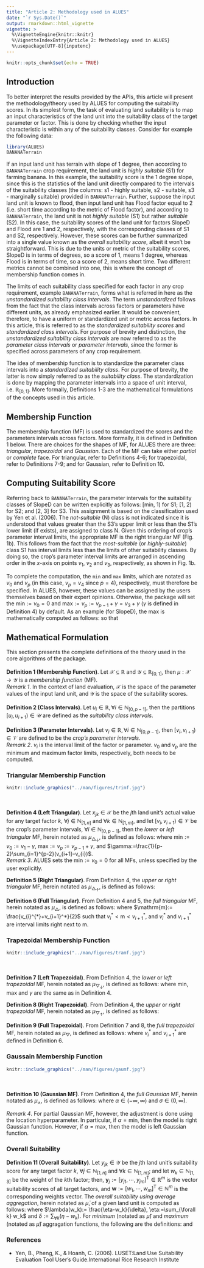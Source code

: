 ```yaml
---
title: "Article 2: Methodology used in ALUES"
date: "`r Sys.Date()`"
output: rmarkdown::html_vignette
vignette: >
  %\VignetteEngine{knitr::knitr}
  %\VignetteIndexEntry{Article 2: Methodology used in ALUES}
  %\usepackage[UTF-8]{inputenc}
---
```


```r
knitr::opts_chunk$set(echo = TRUE)
```
## Introduction
To better interpret the results provided by the APIs, this article will present the methodology/theory used by ALUES for computing the suitability scores. In its simplest form, the task of evaluating land suitability is to map an input characteristics of the land unit into the suitability class of the target parameter or factor. This is done by checking whether the input characteristic is within any of the suitability classes. Consider for example the following data:
```r
library(ALUES)
BANANATerrain
```
If an input land unit has terrain with slope of 1 degree, then according to `BANANATerrain` crop requirement, the land unit is *highly suitable* (S1) for farming banana. In this example, the suitability score is the 1 degree slope, since this is the statistics of the land unit directly compared to the intervals of the suitability classes (the columns: s1 - highly suitable, s2 - suitable, s3 - marginally suitable) provided in `BANANATerrain`. Further, suppose the input land unit is known to flood, then input land unit has Flood factor equal to 2 (i.e. short time according to the metric of Flood factor), and according to `BANANATerrain`, the land unit is not *highly suitable* (S1) but rather *suitable* (S2). In this case, the suitability scores of the land unit for factors SlopeD and Flood are 1 and 2, respectively, with the corresponding classes of S1 and S2, respectively. However, these scores can be further summarized into a single value known as the *overall suitability score*, albeit it won't be straightforward. This is due to the units or metric of the suitability scores, SlopeD is in terms of degrees, so a score of 1, means 1 degree, whereas Flood is in terms of time, so a score of 2, means short time. Two different metrics cannot be combined into one, this is where the concept of membership function comes in.

The limits of each suitability class specified for each factor in any crop requirement, example `BANANATerrain`, forms what is referred in here as the *unstandardized suitability class intervals*. The term *unstandardized* follows from the fact that the class intervals across factors or parameters have different units, as already emphasized earlier. It would be convenient, therefore, to have a uniform or standardized unit or metric across factors. In this article, this is referred to as the *standardized suitability scores* and *standardized class intervals*. For purpose of brevity and distinction, the *unstandardized suitability class intervals* are now referred to as the *parameter class intervals* or *parameter intervals*, since the former is specified across parameters of any crop requirement. 

The idea of membership function is to standardize the parameter class intervals into a *standardized suitability class*. For purpose of brevity, the latter is now simply referred to as the *suitability class*. The standardization is done by mapping the parameter intervals into a space of unit interval, i.e. $\mathbb{R}_{[0,1]}$. More formally, Definitions 1-3 are the mathematical formulations of the concepts used in this article.

## Membership Function
The membership function (MF) is used to standardized the scores and the parameters intervals across factors. More formally, it is defined in Definition 1 below. There are choices for the shapes of MF, for ALUES there are three: *triangular*, *trapezoidal* and *Gaussian*. Each of the MF can take either *partial* or *complete* face. For triangular, refer to Definitions 4-6; for trapezoidal, refer to Definitions 7-9; and for Gaussian, refer to Definition 10.

## Computing Suitability Score
Referring back to `BANANATerrain`, the parameter intervals for the suitability classes of SlopeD can be written explicitly as follows: [min, 1) for S1; [1, 2) for S2; and [2, 3] for S3. This assignment is based on the classification used by Yen et al. (2006). The *not-suitable* (N) class is not indicated since it is understood that values greater than the S3's upper limit or less than the S1's lower limit (if exists), are assigned to class N. Given this ordering of crop's parameter interval limits, the appropriate MF is the right triangular MF (Fig. 1b). This follows from the fact that the *most-suitable* (or *highly-suitable*) class S1 has interval limits less than the limits of other suitability classes. By doing so, the crop's parameter interval limits are arranged in ascending order in the $x$-axis on points $v_1$, $v_2$ and $v_3$, respectively, as shown in Fig. 1b.

To complete the computation, the `min` and `max` limits, which are notated as $v_0$ and $v_p$ (in this case, $v_p=v_4$ since $p=4$), respectively, must therefore be specified. In ALUES, however, these values can be assigned by the users themselves based on their expert opinions. Otherwise, the package will set the $\mathrm{min}:=v_0=0$ and $\mathrm{max}:=v_p:=v_{p-1}+\gamma=v_3+\gamma$ ($\gamma$ is defined in Definition 4) by default. As an example (for SlopeD), the max is mathematically computed as follows:
\begin{align}
    \gamma :=&\;\frac{(v_2-v_1)+(v_3-v_2)}{2}\nonumber\\
    =&\;\frac{(2-1)+(3-2)}{2} = 1,
\end{align}
so that
\begin{align}
\mathrm{max}:=&\;v_p:=v_3+\gamma\nonumber\\
=&\;3+\frac{(2-1)+(3-2)}{2}=4.
\end{align}

## Mathematical Formulation
This section presents the complete definitions of the theory used in the core algorithms of the package.
<br><br>
**Definition 1 (Membership Function)**. Let $\mathscr{X}\subseteq \mathbb{R}$ and $\mathscr{Y}\subseteq \mathbb{R}_{[0,1]}$, then $\mu:\mathscr{X}\rightarrow\mathscr{Y}$ is a *membership function* (MF).
<br>
*Remark 1*. In the context of land evaluation, $\mathscr{X}$ is the space of the parameter values of the input land unit, and $\mathscr{Y}$ is the space of the suitability scores.
<br><br>
**Definition 2 (Class Intervals)**. Let $u_i\in\mathbb{R}, \forall i\in\mathbb{N}_{[0,p-1]}$, then the partitions $[u_i,u_{i+1})\in\mathscr{U}$ are defined as the *suitability class intervals*.
<br><br>
**Definition 3 (Parameter Intervals)**. Let $v_i\in\mathbb{R}, \forall i\in\mathbb{N}_{[0,p-1]}$, then $[v_i,v_{i+1})\in \mathscr{V}$ are defined to be the *crop's parameter intervals*.
<br>
*Remark 2*. $v_i$ is the interval limit of the factor or parameter. $v_0$ and $v_p$ are the minimum and maximum factor limits, respectively, both needs to be computed.

### Triangular Membership Function
```r
knitr::include_graphics("../man/figures/trimf.jpg")
```
<br><br>
**Definition 4 (Left Triangular)**. Let $x_{jk}\in\mathscr{X}$ be the $j$th land unit's actual value for any target factor $k$, $\forall j \in \mathbb{N}_{[1,n]}$ and  $\forall k \in \mathbb{N}_{[1,m]}$, and let $[v_{i},v_{i+1})\in\mathscr{V}$ be the crop's parameter intervals, $\forall i\in\mathbb{N}_{[0,p-1]}$, then the *lower* or *left triangular* MF, herein notated as $\mu_{\triangle_{\downarrow}}$, is defined as follows:
\begin{equation}
    \mu_{\triangle_{\downarrow}}(x_{jk}):=
    \begin{cases}
        \displaystyle\frac{x_{jk}-\mathrm{min}}{\mathrm{max}-\mathrm{min}},&\mathrm{min}\leq x_{jk}\leq\mathrm{max}\\
        0,&\mathrm{otherwise}
    \end{cases}
\end{equation}
where $\mathrm{min}:= v_0:= v_1-\gamma$, $\mathrm{max}:= v_p:= v_{p-1}+\gamma$, and $\gamma:=\frac{1}{p-2}\sum_{i=1}^{p-2}(v_{i+1}-v_{i})$.
<br>
*Remark 3*. ALUES sets the $\mathrm{min}:=v_0=0$ for all MFs, unless specified by the user explicitly.

**Definition 5 (Right Triangular)**. From Definition 4, the *upper* or *right triangular* MF, herein notated as $\mu_{\triangle_{\uparrow}}$, is defined as follows:
\begin{equation}\label{eq:rtri}
    \mu_{\triangle_{\uparrow}}(x_{jk}):=
    \begin{cases}
        \displaystyle\frac{\mathrm{max}-x_{jk}}{\mathrm{max}-\mathrm{min}},&\mathrm{min}\leq x_{jk}\leq\mathrm{max}\\
        0,&\mathrm{otherwise}
    \end{cases}.
\end{equation}

**Definition 6 (Full Triangular)**. From Definition 4 and 5, the *full triangular* MF, herein notated as $\mu_{\triangle}$, is defined as follows:
\begin{equation}
    \mu_{\triangle}(x_{jk}):=
    \begin{cases}
        0,&x_{jk}\leq 0\\
        \mu_{\triangle_{\downarrow}}(x_{jk}),&\mathrm{min}\leq x_{jk}\leq\mathrm{m}\\
        \mu_{\triangle_{\uparrow}}(x_{jk}),&\mathrm{m}<x_{jk}<\mathrm{max}\\
        0,&x_{jk}\geq \mathrm{max}
    \end{cases}
\end{equation}
where $\mathrm{m}:= \frac{v_{i}^{*}+v_{i+1}^*}{2}$ such that $v_i^*<\mathrm{m}<v_{i+1}^*$, and $v_i^{*}$ and $v_{i+1}^*$ are interval limits right next to m.

### Trapezoidal Membership Function
```r
knitr::include_graphics("../man/figures/tramf.jpg")
```
<br><br>
**Definition 7 (Left Trapezoidal)**. From Definition 4, the *lower* or *left trapezoidal* MF, herein notated as $\mu_{\bigtriangledown_{\downarrow}}$, is defined as follows:
\begin{equation}
    \mu_{\bigtriangledown_{\downarrow}}(x_{jk}):=
    \begin{cases}
        \displaystyle\frac{x_{jk}-\mathrm{min}}{\mathrm{max}-\mathrm{min}},&\mathrm{min}\leq x_{jk}\leq v_{p-1}\\
        1,&v_{p-1}<x_{jk}\leq \mathrm{max}\\
        0,&\mathrm{otherwise}
    \end{cases},
\end{equation}
where $\mathrm{min},\mathrm{max}$ and $\gamma$ are the same as in Definition 4.

**Definition 8 (Right Trapezoidal)**. From Definition 4, the *upper* or *right trapezoidal* MF, herein notated as $\mu_{\bigtriangledown_{\uparrow}}$, is defined as follows:
\begin{equation}
    \mu_{\bigtriangledown_{\uparrow}}(x_{jk}):=\begin{cases}
        1,&\mathrm{min}\leq x_{jk}\leq v_1\\
        \displaystyle\frac{\mathrm{max}-x_{jk}}{\mathrm{max}-\mathrm{min}},&v_1<x_{jk}\leq\mathrm{max}\\
        0,&\mathrm{otherwise}
    \end{cases}.
\end{equation}

**Definition 9 (Full Trapezoidal)**. From Definition 7 and 8, the *full trapezoidal* MF, herein notated as $\mu_{\bigtriangledown}$, is defined as follows:
\begin{equation}
    \mu_{\bigtriangledown}(x_{jk}):=
    \begin{cases}
        \mu_{\bigtriangledown_{\downarrow}}(x_{jk}),&\mathrm{min}\leq x_{jk}\leq v_i^*\\
        1,&v_i^*<x_{jk}\leq v_{i+1}^*\\
        \mu_{\bigtriangledown_{\uparrow}}(x_{jk}),&v_{i+1}^*<x_{jk}\leq\mathrm{max}\\
        0,&\mathrm{otherwise}
    \end{cases},
\end{equation}
where $v_i^*$ and $v_{i+1}^*$ are defined in Definition 6.

### Gaussain Membership Function
```r
knitr::include_graphics("../man/figures/gaumf.jpg")
```
<br><br>
**Definition 10 (Gaussian MF)**. From Definition 4, the *full Gaussian* MF, herein notated as $\mu_{\curlywedge}$, is defined as follows:
\begin{equation}
    \mu_{\curlywedge}(x_{jk}):=\exp\left[-\frac{(x_{jk}-\alpha)^2}{2\sigma^2}\right],
\end{equation}
where $\alpha\in(-\infty,\infty)$ and $\sigma\in(0,\infty)$.

*Remark 4*. For partial Gaussian MF, however, the adjustment is done using the location hyperparameter. In particular, if $\alpha=\mathrm{min}$, then the model is right Gaussian function. However, if $\alpha=\mathrm{max}$, then the model is left Gaussian function. 

### Overall Suitability
**Definition 11 (Overall Suitability)**. Let $y_{jk}\in\mathscr{Y}$ be the $j$th land unit's suitability score for any target factor $k$, $\forall j\in \mathbb{N}_{[1,n]}$ and $\forall k\in\mathbb{N}_{[1,m]}$; and let $w_{k}\in\mathbb{N}_{[1,3]}$ be the weight of the $k$th factor; then, $\mathbf{y}_{j}:=[y_{j1},\cdots,y_{jm}]^{\text{T}}\in\mathbb{R}^m$ is the vector suitability scores of all target factors, and $\mathbf{w}:=[w_1,\cdots,w_m]^{\text{T}}\in\mathbb{N}^m$ is the corresponding weights vector. The *overall suitability using average aggregation*, herein notated as $\bar{\mu}$, of a given land unit is computed as follows:
\begin{equation}\label{eq:overallsuit}
\bar{\mu}(\mathbf{y}_j|\mathbf{w}):= \mathbf{y}_j^{\mathrm{T}}\lambda(\mathbf{w})=\sum_{\forall k}y_{jk}*\lambda (w_k),
\end{equation}
where $\lambda(w_k):= \frac{\eta-w_k}{\delta}, \eta:=\sum_{\forall k} w_k$ and $\delta:=\sum_{\forall k}(\eta - w_k)$. For *minimum* (notated as $\tilde{\mu}$) and *maximum* (notated as $\hat{\mu}$) aggragation functions, the following are the definitions:
\begin{equation}
    \tilde{\mu}(\mathbf{y}_j):=\min(\{y_{j1}, \cdots,y_{jm}\}),
\end{equation}
and
\begin{equation}
    \hat{\mu}(\mathbf{y}_j):=\max(\{y_{j1}, \cdots,y_{jm}\}).
\end{equation}

### References
* Yen, B., Pheng, K., & Hoanh, C. (2006).  LUSET:Land Use Suitability Evaluation Tool User’s Guide.International Rice Research Institute